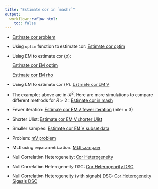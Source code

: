 ```yaml
---
title: "Estimate cor in `mashr`"
output:
  workflowr::wflow_html:
    toc: false
---
```


* [Estimate cor problem](EstimateCor.html)
    
* Using `optim` function to estimate cor: [Estimate cor optim](EstimateCorOptim.html)

* Using EM to estimate cor ($\rho$): 

    [Estimate cor EM optim](EstimateCorEM.html)
    
    [Estimate cor EM rho](EstimateCorEM2.html)

* Using EM to estimate cor ($V$): [Estimate cor EM V](EstimateCorMaxMV.html)

* The examples above are in $\mathcal{R}^{2}$. Here are more simulations to compare different methods for $R > 2$ : [Estimate cor in mash](EstimateCorMaxMash.html)

* Fewer iteration: [Estimate cor EM V fewer iteration](EstimateCorMaxMVIter.html) (niter = 3)

* Shorter Ulist: [Estimate cor EM V shorter Ulist](EstimateCorMaxMVUlist.html)

* Smaller samples: [Estimate cor EM V subset data](EstimateCorMaxMVSample.html)

* Problem: [mV problem](EstimateCorMaxMVProblem.html)

* MLE using reparametrization: [MLE compare](EstimateCorMLECompareDSC.html)

* Null Correlation Heterogeneity: [Cor Heterogeneity](EstimateCorHeter.html)

* Null Correlation Heterogeneity DSC: [Cor Heterogeneity DSC](DiffCorCompareDSC.html)

* Null Correlation Heterogeneity (with signals) DSC: [Cor Heterogeneity Signals DSC](DiffCorSignalCompareDSC.Rmd)

